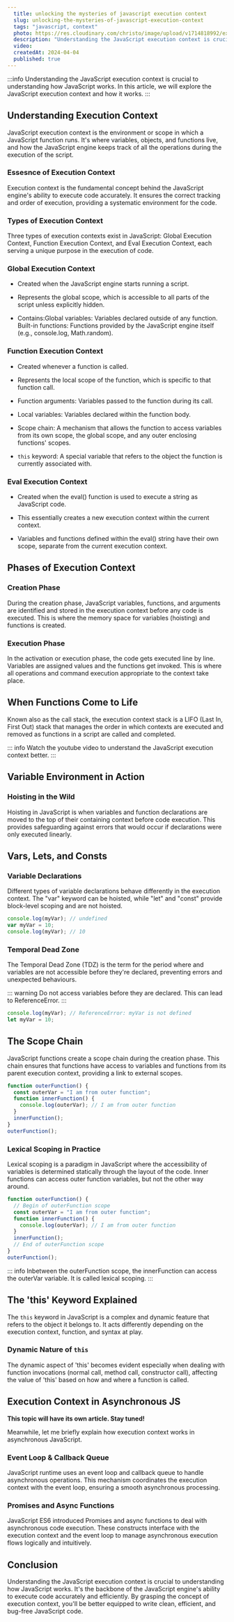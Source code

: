 ```yaml
---
  title: unlocking the mysteries of javascript execution context
  slug: unlocking-the-mysteries-of-javascript-execution-context
  tags: "javascript, context"
  photo: https://res.cloudinary.com/christo/image/upload/v1714818992/execution-context_zxud1q.jpg
  description: "Understanding the JavaScript execution context is crucial to understanding how JavaScript works. In this article, we will explore the JavaScript execution context and how it works."
  video: 
  createdAt: 2024-04-04
  published: true 
---
```


:::info
Understanding the JavaScript execution context is crucial to understanding how JavaScript works. In this article, we will explore the JavaScript execution context and how it works.
:::

## Understanding Execution Context

JavaScript execution context is the environment or scope in which a JavaScript function runs. It's where variables, objects, and functions live, and how the JavaScript engine keeps track of all the operations during the execution of the script.

### Essesnce of Execution Context

Execution context is the fundamental concept behind the JavaScript engine's ability to execute code accurately. It ensures the correct tracking and order of execution, providing a systematic environment for the code.

### Types of Execution Context

Three types of execution contexts exist in JavaScript: Global Execution Context, Function Execution Context, and Eval Execution Context, each serving a unique purpose in the execution of code.

### Global Execution Context

- Created when the JavaScript engine starts running a script.

- Represents the global scope, which is accessible to all parts of the script unless explicitly hidden.

- Contains:Global variables: Variables declared outside of any function.
  Built-in functions: Functions provided by the JavaScript engine itself (e.g., console.log, Math.random).

### Function Execution Context

- Created whenever a function is called.

- Represents the local scope of the function, which is specific to that function call.
- Function arguments: Variables passed to the function during its call.
- Local variables: Variables declared within the function body.
- Scope chain: A mechanism that allows the function to access variables from its own scope, the global scope, and any outer enclosing functions' scopes.
- `this` keyword: A special variable that refers to the object the function is currently associated with.

### Eval Execution Context

- Created when the eval() function is used to execute a string as JavaScript code.

- This essentially creates a new execution context within the current context.
- Variables and functions defined within the eval() string have their own scope, separate from the current execution context.

## Phases of Execution Context

### Creation Phase

During the creation phase, JavaScript variables, functions, and arguments are identified and stored in the execution context before any code is executed. This is where the memory space for variables (hoisting) and functions is created.

### Execution Phase

In the activation or execution phase, the code gets executed line by line. Variables are assigned values and the functions get invoked. This is where all operations and command execution appropriate to the context take place.

## When Functions Come to Life

Known also as the call stack, the execution context stack is a LIFO (Last In, First Out) stack that manages the order in which contexts are executed and removed as functions in a script are called and completed.

::: info
Watch the youtube video to understand the JavaScript execution context better.
:::

## Variable Environment in Action

### Hoisting in the Wild

Hoisting in JavaScript is when variables and function declarations are moved to the top of their containing context before code execution. This provides safeguarding against errors that would occur if declarations were only executed linearly.

## Vars, Lets, and Consts

### Variable Declarations

Different types of variable declarations behave differently in the execution context. The "var" keyword can be hoisted, while "let" and "const" provide block-level scoping and are not hoisted.

```javascript
console.log(myVar); // undefined
var myVar = 10;
console.log(myVar); // 10
```

### Temporal Dead Zone

The Temporal Dead Zone (TDZ) is the term for the period where and variables are not accessible before they're declared, preventing errors and unexpected behaviours.

::: warning
Do not access variables before they are declared. This can lead to ReferenceError.
:::

```javascript
console.log(myVar); // ReferenceError: myVar is not defined
let myVar = 10;
```

## The Scope Chain

JavaScript functions create a scope chain during the creation phase. This chain ensures that functions have access to variables and functions from its parent execution context, providing a link to external scopes.

```javascript
function outerFunction() {
  const outerVar = "I am from outer function";
  function innerFunction() {
    console.log(outerVar); // I am from outer function
  }
  innerFunction();
}
outerFunction();
```

### Lexical Scoping in Practice

Lexical scoping is a paradigm in JavaScript where the accessibility of variables is determined statically through the layout of the code. Inner functions can access outer function variables, but not the other way around.

```javascript
function outerFunction() {
  // Begin of outerFunction scope
  const outerVar = "I am from outer function";
  function innerFunction() {
    console.log(outerVar); // I am from outer function
  }
  innerFunction();
  // End of outerFunction scope
}
outerFunction();
```

::: info
Inbetween the outerFunction scope, the innerFunction can access the outerVar variable. It is called lexical scoping.
:::

## The 'this' Keyword Explained

The `this` keyword in JavaScript is a complex and dynamic feature that refers to the object it belongs to. It acts differently depending on the execution context, function, and syntax at play.

### Dynamic Nature of `this`

The dynamic aspect of 'this' becomes evident especially when dealing with function invocations (normal call, method call, constructor call), affecting the value of 'this' based on how and where a function is called.

## Execution Context in Asynchronous JS

**This topic will have its own article. Stay tuned!**

Meanwhile, let me briefly explain how execution context works in asynchronous JavaScript.

### Event Loop & Callback Queue

JavaScript runtime uses an event loop and callback queue to handle asynchronous operations. This mechanism coordinates the execution context with the event loop, ensuring a smooth asynchronous processing.

### Promises and Async Functions

JavaScript ES6 introduced Promises and async functions to deal with asynchronous code execution. These constructs interface with the execution context and the event loop to manage asynchronous execution flows logically and intuitively.

## Conclusion

Understanding the JavaScript execution context is crucial to understanding how JavaScript works. It's the backbone of the JavaScript engine's ability to execute code accurately and efficiently. By grasping the concept of execution context, you'll be better equipped to write clean, efficient, and bug-free JavaScript code.
